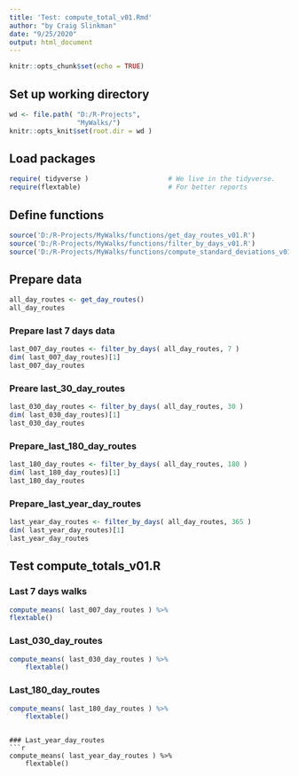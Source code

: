 ```yaml
---
title: 'Test: compute_total_v01.Rmd'
author: "by Craig Slinkman"
date: "9/25/2020"
output: html_document
---
```


```r
knitr::opts_chunk$set(echo = TRUE)
```

## Set up working directory

```r
wd <- file.path( "D:/R-Projects",
                 "MyWalks/")
knitr::opts_knit$set(root.dir = wd )
```

## Load packages  

```r
require( tidyverse )                    # We live in the tidyverse.
require(flextable)                      # For better reports
```

## Define functions  

```r
source('D:/R-Projects/MyWalks/functions/get_day_routes_v01.R')
source('D:/R-Projects/MyWalks/functions/filter_by_days_v01.R')
source('D:/R-Projects/MyWalks/functions/compute_standard_deviations_v01.R')
```

## Prepare data

```r
all_day_routes <- get_day_routes()
all_day_routes
```

### Prepare last 7 days data

```r
last_007_day_routes <- filter_by_days( all_day_routes, 7 )
dim( last_007_day_routes)[1]
last_007_day_routes
```


### Preare last_30_day_routes
```r
last_030_day_routes <- filter_by_days( all_day_routes, 30 )
dim( last_030_day_routes)[1]
last_030_day_routes
```

### Prepare_last_180_day_routes
```r
last_180_day_routes <- filter_by_days( all_day_routes, 180 )
dim( last_180_day_routes)[1]
last_180_day_routes
```

### Prepare_last_year_day_routes
```r
last_year_day_routes <- filter_by_days( all_day_routes, 365 )
dim( last_year_day_routes)[1]
last_year_day_routes
```

## Test compute_totals_v01.R

### Last 7 days walks

```r
compute_means( last_007_day_routes ) %>% 
flextable()
```

### Last_030_day_routes 

```r
compute_means( last_030_day_routes ) %>% 
    flextable()
```

### Last_180_day_routes  
```r
compute_means( last_180_day_routes ) %>% 
    flextable()
```
```
  
### Last_year_day_routes
```r
compute_means( last_year_day_routes ) %>% 
    flextable()
```
  
